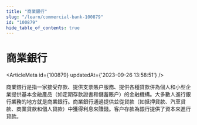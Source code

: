 ```yaml
---
title: "商業銀行"
slug: "/learn/commercial-bank-100879"
id: "100879"
hide_table_of_contents: true
---
```



# 商業銀行

<ArticleMeta id={100879} updatedAt={'2023-09-26 13:58:51'} />
<div className='border-solid border-b border-t-0 my-4 border-[var(--ifm-color-gray-300)]' />

商業銀行是指一家接受存款、提供支票賬户服務、提供各種貸款併為個人和小型企業提供基本金融產品（如定期存款證書和儲蓄賬户）的金融機構。大多數人進行銀行業務的地方就是商業銀行。商業銀行通過提供並從貸款（如抵押貸款、汽車貸款、商業貸款和個人貸款）中獲得利息來賺錢。客户存款為銀行提供了資本來進行貸款。
